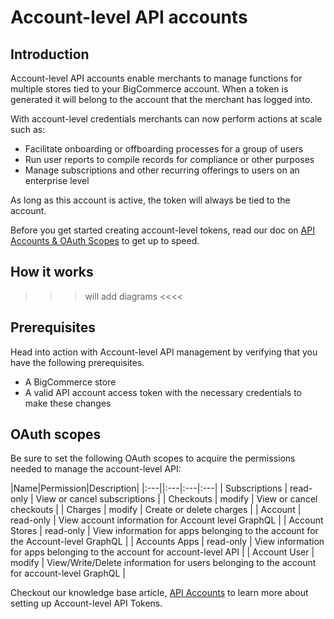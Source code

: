# Account-level API accounts

## Introduction
Account-level API accounts enable merchants to manage functions for multiple stores tied to your BigCommerce account. When a token is generated it will belong to the account that the merchant has logged into. 

With account-level credentials merchants can now perform actions at scale such as:
* Facilitate onboarding or offboarding processes for a group of users
* Run user reports to compile records for compliance or other purposes 
* Manage subscriptions and other recurring offerings to users on an enterprise level

<Callout type="info">
 As long as this account is active, the token will always be tied to the account.
</Callout>

Before you get started creating account-level tokens, read our doc on [API Accounts & OAuth Scopes](api-docs/getting-started/api-accounts) to get up to speed.

## How it works




>>> will add diagrams <<<<

## Prerequisites

Head into action with Account-level API management by verifying that you have the following prerequisites.

* A BigCommerce store
* A valid API account access token with the necessary credentials to make these changes

## OAuth scopes

Be sure to set the following OAuth scopes to acquire the permissions needed to manage the account-level API:

|Name|Permission|Description|
|:---||:---|:---|:---|
| Subscriptions | read-only | View or cancel subscriptions |
| Checkouts | modify | View or cancel checkouts |
| Charges | modify | Create or delete charges |
| Account | read-only | View account information for Account level GraphQL |
| Account Stores | read-only | View information for apps belonging to the account for the Account-level GraphQL |
| Accounts Apps | read-only | View information for apps belonging to the account for account-level API |
| Account User | modify | View/Write/Delete information for users belonging to the account for account-level GraphQL |

Checkout our knowledge base article, [API Accounts](https://support.bigcommerce.com/s/article/Store-API-Accounts?language=en_US#account-level-api-accounts) to learn more about setting up Account-level API Tokens.
